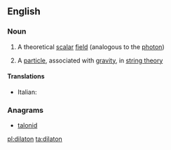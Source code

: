 ==English==
{{wikipedia}}

===Noun===
{{en-noun}}

# {{context|physics}} A theoretical [[scalar]] [[field]] (analogous to the [[photon]])
# {{physics}} A [[particle]], associated with [[gravity]], in [[string theory]]

====Translations====
{{trans-top|scalar field}}
{{trans-mid}}
{{trans-bottom}}

{{trans-top|particle}}
* Italian: {{t-|it|dilatone|m}}
{{trans-mid}}
{{trans-bottom}}

===Anagrams===
* [[talonid#English|talonid]]

[[pl:dilaton]]
[[ta:dilaton]]